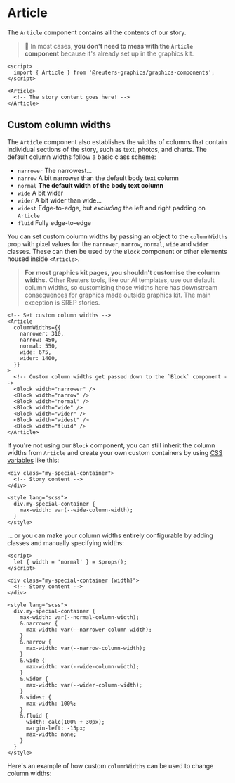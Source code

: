 

<Meta of={ArticleStories} />

# Article

The `Article` component contains all the contents of our story.

> 📌 In most cases, **you don't need to mess with the `Article` component** because it's already set up in the graphics kit.

```svelte
<script>
  import { Article } from '@reuters-graphics/graphics-components';
</script>

<Article>
  <!-- The story content goes here! -->
</Article>
```

<Canvas of={ArticleStories.Demo} />

## Custom column widths

The `Article` component also establishes the widths of columns that contain individual sections of the story, such as text, photos, and charts. The default column widths follow a basic class scheme:

- `narrower` The narrowest...
- `narrow` A bit narrower than the default body text column
- `normal` **The default width of the body text column**
- `wide` A bit wider
- `wider` A bit wider than wide...
- `widest` Edge-to-edge, but _excluding_ the left and right padding on `Article`
- `fluid` Fully edge-to-edge

You can set custom column widths by passing an object to the `columnWidths` prop with pixel values for the `narrower`, `narrow`, `normal`, `wide` and `wider` classes. These can then be used by the `Block` component or other elements housed inside `<Article>`.

> **For most graphics kit pages, you shouldn't customise the column widths.** Other Reuters tools, like our AI templates, use our default column widths, so customising those widths here has downstream consequences for graphics made outside graphics kit. The main exception is SREP stories.

```svelte
<!-- Set custom column widths -->
<Article
  columnWidths={{
    narrower: 310,
    narrow: 450,
    normal: 550,
    wide: 675,
    wider: 1400,
  }}
>
  <!-- Custom column widths get passed down to the `Block` component -->
  <Block width="narrower" />
  <Block width="narrow" />
  <Block width="normal" />
  <Block width="wide" />
  <Block width="wider" />
  <Block width="widest" />
  <Block width="fluid" />
</Article>
```

If you're not using our `Block` component, you can still inherit the column widths from `Article` and create your own custom containers by using [CSS variables](https://developer.mozilla.org/en-US/docs/Web/CSS/Using_CSS_custom_properties) like this:

```svelte
<div class="my-special-container">
  <!-- Story content -->
</div>

<style lang="scss">
  div.my-special-container {
    max-width: var(--wide-column-width);
  }
</style>
```

... or you can make your column widths entirely configurable by adding classes and manually specifying widths:

```svelte
<script>
  let { width = 'normal' } = $props();
</script>

<div class="my-special-container {width}">
  <!-- Story content -->
</div>

<style lang="scss">
  div.my-special-container {
    max-width: var(--normal-column-width);
    &.narrower {
      max-width: var(--narrower-column-width);
    }
    &.narrow {
      max-width: var(--narrow-column-width);
    }
    &.wide {
      max-width: var(--wide-column-width);
    }
    &.wider {
      max-width: var(--wider-column-width);
    }
    &.widest {
      max-width: 100%;
    }
    &.fluid {
      width: calc(100% + 30px);
      margin-left: -15px;
      max-width: none;
    }
  }
</style>
```

Here's an example of how <span className='custom'>custom</span> `columnWidths` can be used to change column widths:

<Canvas of={ArticleStories.CustomColumns} />
